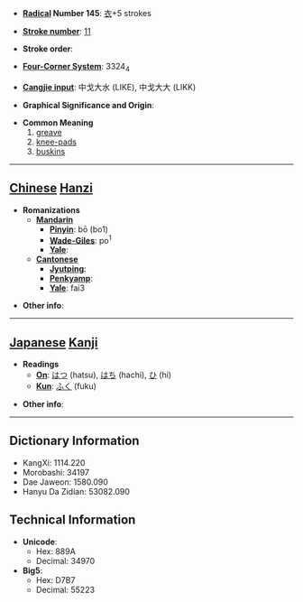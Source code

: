 * '''[[Wiktionary:Chinese radical index| Radical]] Number 145''': [[Wiktionary:Chinese radical index 衣|衣]]+5 strokes

* '''[[Wiktionary:Chinese total strokes index|Stroke number]]''': [[Wiktionary:Chinese total strokes index 11|11]]

* '''Stroke order''': 

* '''[[Wiktionary:Chinese four corner index|Four-Corner System]]''': 3324<sub>4</sub>

* '''[[Wiktionary:Chinese Cangjie index|Cangjie input]]''': 中戈大水 (LIKE), 中戈大大 (LIKK)

* '''Graphical Significance and Origin''': 

* '''Common Meaning'''
*#[[greave]]
*# [[knee-pad]]s
*# [[buskin]]s


----

== [[Chinese]] [[Hanzi]] ==

* '''Romanizations'''
** '''[[Mandarin]]'''
*** '''[[Pinyin]]''': bō (bo1)
*** '''[[Wade-Giles]]''': po<sup>1</sup>
*** '''[[Yale]]''': 
** '''[[Cantonese]]'''
*** '''[[Jyutping]]''':
*** '''[[Penkyamp]]''': 
*** '''[[Yale]]''': fai3

* '''Other info''': 

----

== [[Japanese]] [[Kanji]] ==

* '''Readings'''
** '''[[On]]''': [[はつ]] (hatsu), [[はち]] (hachi), [[ひ]] (hi)
** '''[[Kun]]''': [[ふく]] (fuku)

* '''Other info''':  

----

== Dictionary Information ==

* KangXi: 1114.220
* Morobashi: 34197
* Dae Jaweon: 1580.090
* Hanyu Da Zidian: 53082.090

== Technical Information ==

* '''Unicode''':
** Hex: 889A
** Decimal: 34970
* '''Big5''':
** Hex: D7B7
** Decimal: 55223